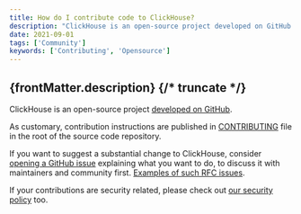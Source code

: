 ```yaml
---
title: How do I contribute code to ClickHouse?
description: "ClickHouse is an open-source project developed on GitHub. As customary, contribution instructions are published in CONTRIBUTING file in the root of the source code repository."
date: 2021-09-01
tags: ['Community']
keywords: ['Contributing', 'Opensource']
---
```


{frontMatter.description}
{/* truncate */}
---

ClickHouse is an open-source project [developed on GitHub](https://github.com/ClickHouse/ClickHouse).

As customary, contribution instructions are published in [CONTRIBUTING](https://github.com/ClickHouse/ClickHouse/blob/master/CONTRIBUTING.md) file in the root of the source code repository.

If you want to suggest a substantial change to ClickHouse, consider [opening a GitHub issue](https://github.com/ClickHouse/ClickHouse/issues/new/choose) explaining what you want to do, to discuss it with maintainers and community first. [Examples of such RFC issues](https://github.com/ClickHouse/ClickHouse/issues?q=is%3Aissue+is%3Aopen+rfc).

If your contributions are security related, please check out [our security policy](https://github.com/ClickHouse/ClickHouse/security/policy/) too.
